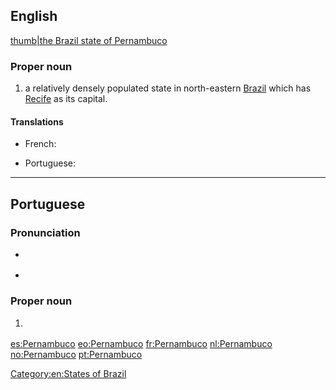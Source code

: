 ==English==
{{wikipedia}}
[[file:Brazil State Pernambuco.svg|thumb|the Brazil state of Pernambuco]]
===Proper noun===
{{en-proper noun}}

# a relatively densely populated state in north-eastern [[Brazil]] which has [[Recife]] as its capital.

====Translations====
{{trans-top|state}}
* French: {{t+|fr|Pernambouc}}
{{trans-mid}}
* Portuguese: {{t+|pt|Pernambuco|m}}
{{trans-bottom}}

[[Category:en:States of Brazil]]

----

==Portuguese==

===Pronunciation===
* {{a|Brazil}} {{IPA|/ˌpeʁ.nɐ̃.ˈbu.ku/|lang=pt}}
* {{a|Nordestino}} {{IPA|/ˌpɛʁ.nɐ̃.ˈbu.ku/|lang=pt}}

===Proper noun===
{{pt-proper noun|m}}

# {{l|en|Pernambuco}} {{gloss|a state in north-eastern Brazil}}

{{catlangcode|pt|States of Brazil}}

[[es:Pernambuco]]
[[eo:Pernambuco]]
[[fr:Pernambuco]]
[[nl:Pernambuco]]
[[no:Pernambuco]]
[[pt:Pernambuco]]